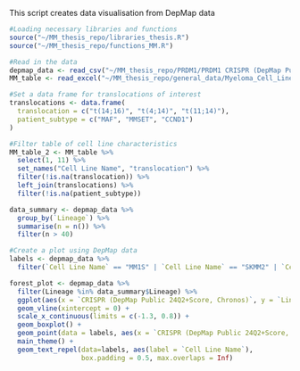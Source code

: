 This script creates data visualisation from DepMap data
```r
#Loading necessary libraries and functions
source("~/MM_thesis_repo/libraries_thesis.R")
source("~/MM_thesis_repo/functions_MM.R")
```

```r
#Read in the data
depmap_data <- read_csv("~/MM_thesis_repo/PRDM1/PRDM1 CRISPR (DepMap Public 24Q2+Score Chronos).csv")
MM_table <- read_excel("~/MM_thesis_repo/general_data/Myeloma_Cell_Line_Characteristics.xlsx") 

#Set a data frame for translocations of interest
translocations <- data.frame(
  translocation = c("t(14;16)", "t(4;14)", "t(11;14)"),
  patient_subtype = c("MAF", "MMSET", "CCND1")
)

#Filter table of cell line characteristics
MM_table_2 <- MM_table %>%
  select(1, 11) %>%
  set_names("Cell Line Name", "translocation") %>%
  filter(!is.na(translocation)) %>%
  left_join(translocations) %>%
  filter(!is.na(patient_subtype))

data_summary <- depmap_data %>%
  group_by(`Lineage`) %>%
  summarise(n = n()) %>%
  filter(n > 40)
```

```r
#Create a plot using DepMap data
labels <- depmap_data %>%
  filter(`Cell Line Name` == "MM1S" | `Cell Line Name` == "SKMM2" | `Cell Line Name` == "RPMI8226" | `Cell Line Name` == "JJN3")

forest_plot <- depmap_data %>%
  filter(Lineage %in% data_summary$Lineage) %>%
  ggplot(aes(x = `CRISPR (DepMap Public 24Q2+Score, Chronos)`, y = `Lineage`)) +
  geom_vline(xintercept = 0) +
  scale_x_continuous(limits = c(-1.3, 0.8)) +
  geom_boxplot() +
  geom_point(data = labels, aes(x = `CRISPR (DepMap Public 24Q2+Score, Chronos)`, y = `Lineage`, color = Lineage)) +
  main_theme() +
  geom_text_repel(data=labels, aes(label = `Cell Line Name`),
                  box.padding = 0.5, max.overlaps = Inf)
```

